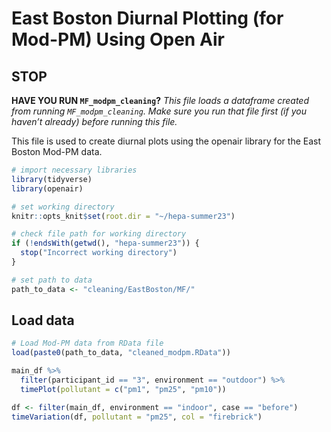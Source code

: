 # East Boston Diurnal Plotting (for Mod-PM) Using Open Air

## STOP

**HAVE YOU RUN `MF_modpm_cleaning`?**
*This file loads a dataframe created from running `MF_modpm_cleaning`. Make sure you run that file first (if you haven't already) before running this file.*

This file is used to create diurnal plots using the openair library for the East Boston Mod-PM data.

```r
# import necessary libraries
library(tidyverse)
library(openair)
```

```r
# set working directory
knitr::opts_knit$set(root.dir = "~/hepa-summer23")
```

```r
# check file path for working directory
if (!endsWith(getwd(), "hepa-summer23")) {
  stop("Incorrect working directory")
}
```

```r
# set path to data
path_to_data <- "cleaning/EastBoston/MF/"
```

## Load data
```r
# Load Mod-PM data from RData file
load(paste0(path_to_data, "cleaned_modpm.RData"))
```

```r
main_df %>%
  filter(participant_id == "3", environment == "outdoor") %>%
  timePlot(pollutant = c("pm1", "pm25", "pm10"))
```
```r
df <- filter(main_df, environment == "indoor", case == "before")
timeVariation(df, pollutant = "pm25", col = "firebrick")
```

